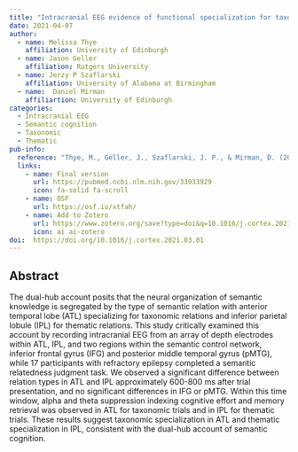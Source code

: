 ```yaml
---
title: "Intracranial EEG evidence of functional specialization for taxonomic and thematic relations"
date: 2021-04-07
author:
  - name: Melissa Thye
    affiliation: University of Edinburgh
  - name: Jason Geller
    affiliation: Rutgers University
  - name: Jerzy P Szaflarski
    affiliation: University of Alabama at Birmingham
  - name:  Daniel Mirman
    affiliartion: University of Edinburgh
categories: 
  - Intracranial EEG
  - Semantic cognition 
  - Taxonomic
  - Thematic
pub-info:
  reference: "Thye, M., Geller, J., Szaflarski, J. P., & Mirman, D. (2021). Intracranial EEG evidence of functional specialization for taxonomic and thematic relations. Cortex; a journal devoted to the study of the nervous system and behavior, 140, 40–50. https://doi.org/10.1016/j.cortex.2021.03.018"
  links:
    - name: Final version
      url: https://pubmed.ncbi.nlm.nih.gov/33933929
      icon: fa-solid fa-scroll
    - name: OSF
      url: https://osf.io/xtfah/
    - name: Add to Zotero
      url: https://www.zotero.org/save?type=doi&q=10.1016/j.cortex.2021.03.01
      icon: ai ai-zotero
doi:  https://doi.org/10.1016/j.cortex.2021.03.01
---
```

## Abstract

The dual-hub account posits that the neural organization of semantic knowledge is segregated by the type of semantic relation with anterior temporal lobe (ATL) specializing for taxonomic relations and inferior parietal lobule (IPL) for thematic relations. This study critically examined this account by recording intracranial EEG from an array of depth electrodes within ATL, IPL, and two regions within the semantic control network, inferior frontal gyrus (IFG) and posterior middle temporal gyrus (pMTG), while 17 participants with refractory epilepsy completed a semantic relatedness judgment task. We observed a significant difference between relation types in ATL and IPL approximately 600-800 ms after trial presentation, and no significant differences in IFG or pMTG. Within this time window, alpha and theta suppression indexing cognitive effort and memory retrieval was observed in ATL for taxonomic trials and in IPL for thematic trials. These results suggest taxonomic specialization in ATL and thematic specialization in IPL, consistent with the dual-hub account of semantic cognition.
  
